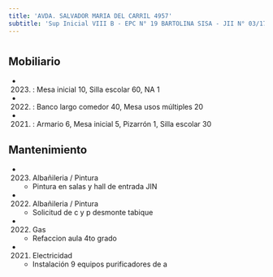 ```yaml
---
title: 'AVDA. SALVADOR MARIA DEL CARRIL 4957'
subtitle: 'Sup Inicial VIII B - EPC N° 19 BARTOLINA SISA - JII N° 03/17° EL JARDIN DEL BOULEVARD'
---
```


#


## Mobiliario

*  (2023) : Mesa inicial 10, Silla escolar 60, NA 1 

*  (2022) : Banco largo comedor 40, Mesa usos múltiples 20 

*  (2021) : Armario 6, Mesa inicial 5, Pizarrón 1, Silla escolar 30 





## Mantenimiento

*  (2023) Albañileria / Pintura 
    + Pintura en salas y hall de entrada JIN

*  (2022) Albañileria / Pintura 
    + Solicitud de c y p desmonte tabique

*  (2022) Gas 
    + Refaccion aula 4to grado

*  (2021) Electricidad 
    + Instalación 9 equipos purificadores de a



